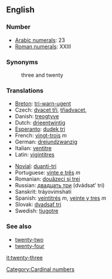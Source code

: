 ==English==

=== Number ===
*[[w:Arabic Numerals|Arabic numerals]]: 23
*[[w:Roman numerals|Roman numerals]]: XXIII

=== Synonyms ===
:three and twenty

=== Translations ===
{{top}}
*[[Breton]]: [[tri-warn-ugent]]
*Czech: [[dvacet tři]], [[třiadvacet]],  
*Danish: [[treogtyve]]
*Dutch: [[drieentwintig]]
*[[Esperanto]]: [[dudek tri]]
*French: [[vingt-trois]] ''m''
*German: [[dreiundzwanzig]]
*Italian: [[ventitre]]
*Latin: [[vigintitres]]
{{mid}}
*[[Novial]]: [[duanti-tri]]
*Portuguese: [[vinte e três]] ''m''
*Romanian: [[douăzeci şi trei]]
*Russian: [[двадцать три]] (dvádsat’ tri) 
*Sanskrit: tráyovi''m''shati
*Spanish: [[veintitrés]] ''m'', [[veinte y tres]] ''m''
*Slovak: [[dvadsať tri]] 
*Swedish: [[tjugotre]]
{{bottom}}

=== See also ===
*[[twenty-two]]
*[[twenty-four]]

[[Category:Cardinal numbers]]

[[it:twenty-three]]